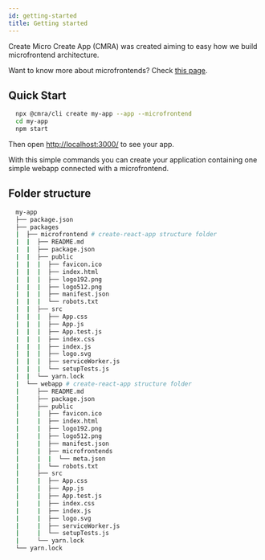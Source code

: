 ```yaml
---
id: getting-started
title: Getting started
---
```



Create Micro Create App (CMRA) was created aiming to easy how we build microfrontend architecture.

Want to know more about microfrontends? Check [this page](core/microfrontend.md).

## Quick Start

```bash
  npx @cmra/cli create my-app --app --microfrontend
  cd my-app
  npm start
```

Then open [http://localhost:3000/](http://localhost:3000/) to see your app.

With this simple commands you can create your application containing one simple webapp connected with a microfrontend.

## Folder structure

```bash
  my-app
  ├── package.json
  ├── packages
  |  ├── microfrontend # create-react-app structure folder
  |  |  ├── README.md
  |  |  ├── package.json
  |  |  ├── public
  |  |  |  ├── favicon.ico
  |  |  |  ├── index.html
  |  |  |  ├── logo192.png
  |  |  |  ├── logo512.png
  |  |  |  ├── manifest.json
  |  |  |  └── robots.txt
  |  |  ├── src
  |  |  |  ├── App.css
  |  |  |  ├── App.js
  |  |  |  ├── App.test.js
  |  |  |  ├── index.css
  |  |  |  ├── index.js
  |  |  |  ├── logo.svg
  |  |  |  ├── serviceWorker.js
  |  |  |  └── setupTests.js
  |  |  └── yarn.lock
  |  └── webapp # create-react-app structure folder
  |     ├── README.md
  |     ├── package.json
  |     ├── public
  |     |  ├── favicon.ico
  |     |  ├── index.html
  |     |  ├── logo192.png
  |     |  ├── logo512.png
  |     |  ├── manifest.json
  |     |  ├── microfrontends
  |     |  |  └── meta.json
  |     |  └── robots.txt
  |     ├── src
  |     |  ├── App.css
  |     |  ├── App.js
  |     |  ├── App.test.js
  |     |  ├── index.css
  |     |  ├── index.js
  |     |  ├── logo.svg
  |     |  ├── serviceWorker.js
  |     |  └── setupTests.js
  |     └── yarn.lock
  └── yarn.lock
```
